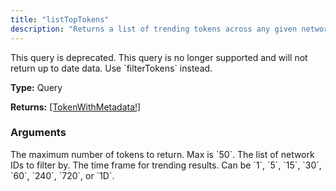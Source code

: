 ```yaml
---
title: "listTopTokens"
description: "Returns a list of trending tokens across any given network(s)."
---
```


<Warning>
  This query is deprecated. This query is no longer supported and will not return up to date data. Use `filterTokens` instead.
</Warning>

**Type:** Query

**Returns:** [[TokenWithMetadata!]](/api-reference/types/tokenwithmetadata)

### Arguments

<ResponseField name="limit" type="Int">
  The maximum number of tokens to return. Max is `50`.
</ResponseField>

<ResponseField name="networkFilter" type="[Int!]">
  The list of network IDs to filter by.
</ResponseField>

<ResponseField name="resolution" type="String">
  The time frame for trending results. Can be `1`, `5`, `15`, `30`, `60`, `240`, `720`, or `1D`.
</ResponseField>

